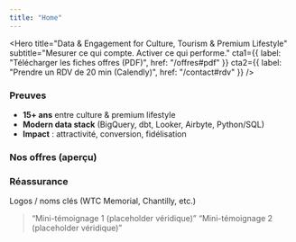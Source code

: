 ```yaml
---
title: "Home"
---
```


<Hero
  title="Data & Engagement for Culture, Tourism & Premium Lifestyle"
  subtitle="Mesurer ce qui compte. Activer ce qui performe."
  cta1={{ label: "Télécharger les fiches offres (PDF)", href: "/offres#pdf" }}
  cta2={{ label: "Prendre un RDV de 20 min (Calendly)", href: "/contact#rdv" }}
/>

### Preuves
- **15+ ans** entre culture & premium lifestyle
- **Modern data stack** (BigQuery, dbt, Looker, Airbyte, Python/SQL)
- **Impact** : attractivité, conversion, fidélisation

### Nos offres (aperçu)
<div class="grid sm:grid-cols-2 gap-4">
  <OfferCard
    title="Blueprint"
    desc="Vision claire + tracking propre + dashboard exécutif (10–15 j)."
    cta={{ label: "Voir l’offre", href: "/offres#blueprint" }}
  />
  <OfferCard
    title="Engagement Lift"
    desc="Segmentation + A/B tests + quick wins mesurables (15–20 j)."
    cta={{ label: "Voir l’offre", href: "/offres#engagement-lift" }}
  />
</div>

### Réassurance
Logos / noms clés (WTC Memorial, Chantilly, etc.)

> “Mini-témoignage 1 (placeholder véridique)”
> “Mini-témoignage 2 (placeholder véridique)”
